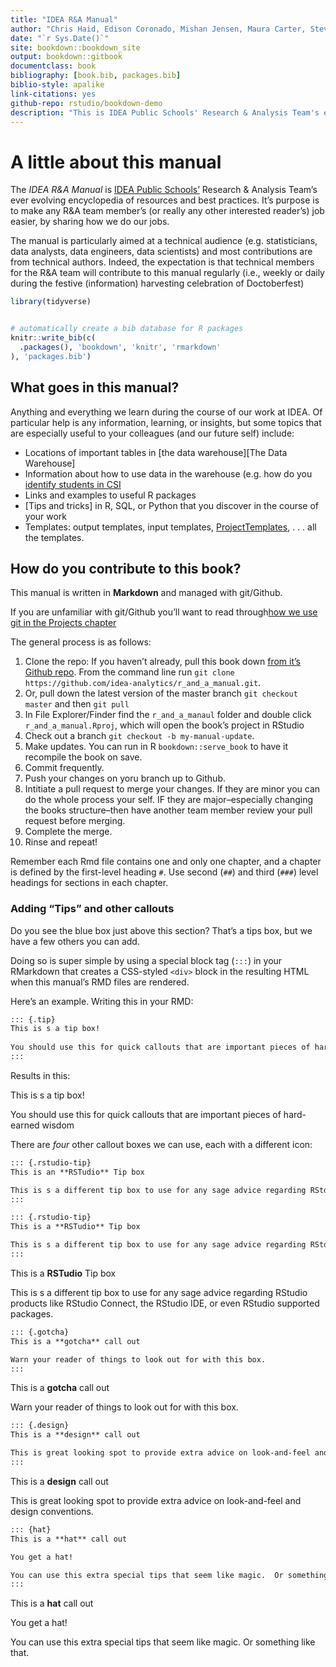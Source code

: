 ```yaml
--- 
title: "IDEA R&A Manual"
author: "Chris Haid, Edison Coronado, Mishan Jensen, Maura Carter, Steven Macapagal"
date: "`r Sys.Date()`"
site: bookdown::bookdown_site
output: bookdown::gitbook
documentclass: book
bibliography: [book.bib, packages.bib]
biblio-style: apalike
link-citations: yes
github-repo: rstudio/bookdown-demo
description: "This is IDEA Public Schools' Research & Analysis Team's ever evolving encyclopedia of resources and best practices."
---
```


# A little about this manual {#about}

The *IDEA R&A Manual*  is [IDEA Public Schools'](www.ideapublicschools.org) Research & Analysis Team's ever evolving encyclopedia of resources and best practices.  It's purpose is to make any R&A team member's (or really any other interested reader's) job easier, by sharing how we do our jobs.   

The manual is particularly aimed at a technical audience (e.g. statisticians, data analysts, data engineers, data scientists) and most contributions are from technical authors. Indeed, the expectation is that technical members for the R&A team will contribute to this manual regularly (i.e., weekly or daily during the festive (information) harvesting celebration of Doctoberfest)


```r
library(tidyverse)


# automatically create a bib database for R packages
knitr::write_bib(c(
  .packages(), 'bookdown', 'knitr', 'rmarkdown'
), 'packages.bib')
```


## What goes in this manual?

Anything and everything we learn during the course of our work at IDEA. Of particular help is any information, learning, or insights, but some topics that are especially useful to your colleagues (and our future self) include:

* Locations of important tables in [the data warehouse][The Data Warehouse]
* Information about how to use data in the warehouse (e.g. how do you [identify students in CSI](#csi)
* Links and examples to useful R packages
* [Tips and tricks] in R, SQL, or Python that you discover in the course of your work 
* Templates:  output templates, input templates, [ProjectTemplates](#section-ProjectTemplate), . . . all the templates. 

## How do you contribute to this book?

This manual is written in **Markdown** and managed with git/Github. 

::: {.tip}
If you are unfamiliar with git/Github you'll want to read through[ how we use git in the Projects chapter](#section-github)
:::

The general process is as follows:

1. Clone the repo:  If you haven't already, pull this book down [from it's Github repo](https://github.com/idea-analytics/r_and_a_manual).  From the command line run `git clone https://github.com/idea-analytics/r_and_a_manual.git`.
1.  Or, pull down the latest version of the master branch `git checkout master` and then `git pull`
1.  In File Explorer/Finder find the `r_and_a_manaul` folder and double click `r_and_a_manual.Rproj`, which will open the book's project in RStudio
1. Check out a branch `git checkout -b my-manual-update`.
1.  Make updates.  You can run in R `bookdown::serve_book` to have it recompile the book on save. 
1. Commit frequently.
1. Push your changes on yoru branch up to Github.
1.  Intitiate a pull request to merge your changes.  If they are minor you can do the whole process your self. IF they are major--especially changing the books structure--then have another team member review your pull request before merging. 
1. Complete the merge. 
1. Rinse and repeat!

::: {.tip}
Remember each Rmd file contains one and only one chapter, and a chapter is defined by the first-level heading `#`.  Use second (`##`) and third (`###`) level headings for sections in each chapter. 
:::

### Adding "Tips" and other callouts

Do you see the blue box just above this section?  That's a tips box, but we have a few others you can add.  

Doing so is super simple by using a special block tag (`:::`) in your RMarkdown that creates a CSS-styled `<div>` block in the resulting HTML when this manual's RMD files are rendered.

Here's an example.  Writing this in your RMD:

```markdown
::: {.tip}
This is s a tip box!
  
You should use this for quick callouts that are important pieces of hard-earned wisdom
:::
```
Results in this:

::: {.tip}
This is s a tip box!

You should use this for quick callouts that are important pieces of hard-earned wisdom
:::

There are *four* other callout boxes we can use, each with a different icon:


```markdown
::: {.rstudio-tip}
This is an **RSTudio** Tip box

This is s a different tip box to use for any sage advice regarding RStduio products like RStudio Connect, the RStudio  IDE, or even RStudio supported packages.
:::
```


```markdown
::: {.rstudio-tip}
This is a **RSTudio** Tip box

This is s a different tip box to use for any sage advice regarding RStduio products like RStudio Connect, the RStudio  IDE, or even RStudio supported packages.
:::
```

::: {.rstudio-tip}
This is a **RSTudio** Tip box

This is s a different tip box to use for any sage advice regarding RStudio products like RStudio Connect, the RStudio IDE, or even RStudio supported packages.
:::



```markdown
::: {.gotcha}
This is a **gotcha** call out

Warn your reader of things to look out for with this box.
:::
```


::: {.gotcha}
This is a **gotcha** call out

Warn your reader of things to look out for with this box.
:::


```markdown
::: {.design}
This is a **design** call out

This is great looking spot to provide extra advice on look-and-feel and design conventions.
:::
```


::: {.design}
This is a **design** call out

This is great looking spot to provide extra advice on look-and-feel and design conventions.
:::


```markdown
::: {hat}
This is a **hat** call out

You get a hat!  

You can use this extra special tips that seem like magic.  Or something like that.
:::
```


::: {.hat}
This is a **hat** call out

You get a hat!  

You can use this extra special tips that seem like magic.  Or something like that.
:::






